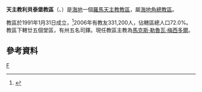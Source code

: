 {{Infobox Roman Catholic diocese
|jurisdiction = 教區
|name =利貝泰堡
|latin= Dioecesis Castelli Libertatis

|image =
|caption = 
|location = 海地
|territory =
|population = 331,200
|rite = [[罗马礼|罗马礼]]
|patron =
|province =海地角

|established = 1991年
|cathedral = 聖若瑟主教座堂
|co-cathedral =
|leadership = 主教
|website =
|pope =
|patriarch=
|metropolitan =
|ordinary =[[馬克斯·勒魯瓦·梅西多爾|馬克斯·勒魯瓦·梅西多爾]]
|coadjutor archbishop =
|coadjutor bishop =
|auxiliary =
|emeritus= }}
'''天主教利貝泰堡教區'''（{{lang-la|Dioecesis Castelli Libertatis}}、{{lang-fr|Diocèse de Fort-Liberté}}）是[[海地|海地]]一個[[羅馬天主教|羅馬天主教]][[教區|教區]]，屬[[天主教海地角總教區|海地角總教區]]。

教區於1991年1月31日成立，<ref>{{Cite web |url=http://www.vatican.va/holy_father/john_paul_ii/apost_constitutions/documents/hf_jp-ii_apc_19900131_castelli-libertatis_lt.html |title=成立的教區宗座憲令 |access-date=2013-10-22 |archive-date=2014-05-17 |archive-url=https://web.archive.org/web/20140517001358/http://www.vatican.va/holy_father/john_paul_ii/apost_constitutions/documents/hf_jp-ii_apc_19900131_castelli-libertatis_lt.html |dead-url=no }}</ref>2006年有教友331,200人，佔轄區總人口72.0%。教區下轄廿五個堂區，有卅五名司鐸。現任教區主教為[[馬克斯·勒魯瓦·梅西多爾|馬克斯·勒魯瓦·梅西多爾]]。

==參考資料==
{{reflist}}
{{海地天主教教區}}
[[Category:海地天主教教區|F]]